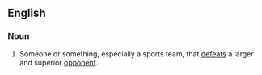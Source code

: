 ==English==

===Noun===
{{en-noun|sg=[[giant]]-[[killer]]}}

# Someone or something, especially a sports team, that [[defeat]]s a larger and superior [[opponent]].